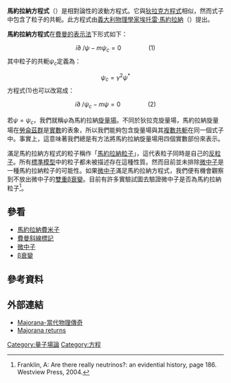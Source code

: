 {{noteTA
|G1=物理學
|G2=數學
}}
'''馬約拉納方程式'''（{{lang-it|''Equazione di Majorana''}}）是相對論性的波動方程式。它與[[狄拉克方程式|狄拉克方程式]]相似，然而式子中包含了粒子的共軛。此方程式由[[義大利|義大利]][[物理學家|物理學家]][[埃托雷·馬約拉納|埃托雷·馬約拉納]]（{{lang|en|Ettore Majorana}}）提出。

'''馬約拉納方程式'''在[[費曼斜線標記|費曼的表示法]]下形式如下：
:<math>i{\partial\!\!\!/}\psi-m\psi_c=0\qquad\qquad(1)</math>
其中粒子的共軛<math>\psi_c</math>定義為：
:<math>\psi_c=\gamma^2\psi^*</math>
方程式<math>(1)</math>也可以改寫成：
:<math>i{\partial\!\!\!/}\psi_c-m\psi=0\qquad\qquad(2)</math>

若<math>\psi=\psi_c</math>，我們就稱<math>\psi</math>為馬約拉納[[旋量|旋量場]]。不同於狄拉克旋量場，馬約拉納旋量場在[[勞侖茲群|勞侖茲群]]是[[實數|實數]]的表象，所以我們能夠包含旋量場與其[[複數共軛|複數共軛]]在同一個式子中。事實上，這意味著我們總是有方法將馬約拉納旋量場用四個實數部份來表示。

滿足馬約拉納方程式的粒子稱作「[[馬約拉納粒子|馬約拉納粒子]]」，這代表粒子同時是自己的[[反粒子|反粒子]]。所有[[標準模型|標準模型]]中的粒子都未被描述存在這種性質。然而目前並未排除[[微中子|微中子]]是一種馬約拉納粒子的可能性。如果[[微中子|微中子]]滿足馬約拉納方程式，我們便有機會觀察到不放出微中子的[[雙重β衰變|雙重β衰變]]。目前有許多實驗試圖去驗證微中子是否為馬約拉納粒子<ref>Franklin, A: Are there really neutrinos?: an evidential history, page 186. Westview Press, 2004.</ref>。

== 參看 ==
* [[馬約拉納費米子|馬約拉納費米子]]
* [[費曼斜線標記|費曼斜線標記]]
* [[微中子|微中子]]
* [[β衰變|β衰變]]

==參考資料==
{{reflist}}

==外部連結==
*[http://www.ejtp.com/majorana.html Majorana-當代物理傳奇] {{Wayback|url=http://www.ejtp.com/majorana.html |date=20200711155627 }}
*[http://www.nature.com/nphys/journal/v5/n9/full/nphys1380.html Majorana returns] {{Wayback|url=http://www.nature.com/nphys/journal/v5/n9/full/nphys1380.html |date=20110424021356 }}

{{量子場論}}

[[Category:量子場論|Category:量子場論]]
[[Category:方程|Category:方程]]